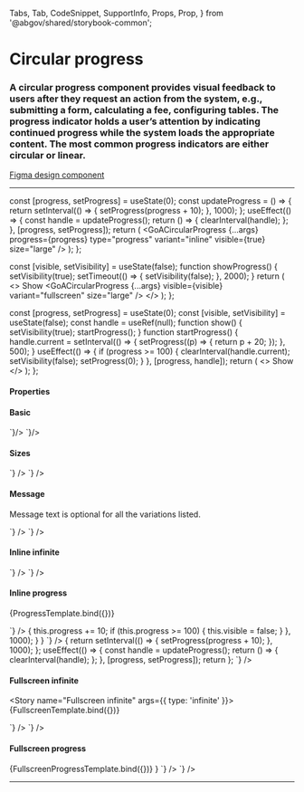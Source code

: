 
  Tabs,
  Tab,
  CodeSnippet,
  SupportInfo,
  Props,
  Prop,
} from '@abgov/shared/storybook-common';

<Meta title="Components/Circular Progress" />

# Circular progress

### A circular progress component provides visual feedback to users after they request an action from the system, e.g., submitting a form, calculating a fee, configuring tables. The progress indicator holds a user’s attention by indicating continued progress while the system loads the appropriate content. The most common progress indicators are either circular or linear.

[Figma design component](https://www.figma.com/file/3pb2IK8s2QUqWieH79KdN7/%E2%9D%96-Components-%7C-DDI?node-id=633%3A12563)

---

  const [progress, setProgress] = useState(0);
  const updateProgress = () => {
    return setInterval(() => {
      setProgress(progress + 10);
    }, 1000);
  };
  useEffect(() => {
    const handle = updateProgress();
    return () => {
      clearInterval(handle);
    };
  }, [progress, setProgress]);
  return (
    <GoACircularProgress
      {...args}
      progress={progress}
      type="progress"
      variant="inline"
      visible={true}
      size="large"
    />
  );
};

  const [visible, setVisibility] = useState(false);
  function showProgress() {
    setVisibility(true);
    setTimeout(() => {
      setVisibility(false);
    }, 2000);
  }
  return (
    <>
      <GoAButton type="primary" onClick={showProgress}>
        Show
      </GoAButton>
      <GoACircularProgress
        {...args}
        visible={visible}
        variant="fullscreen"
        size="large"
      />
    </>
  );
};

  const [progress, setProgress] = useState(0);
  const [visible, setVisibility] = useState(false);
  const handle = useRef(null);
  function show() {
    setVisibility(true);
    startProgress();
  }
  function startProgress() {
    handle.current = setInterval(() => {
      setProgress((p) => {
        return p + 20;
      });
    }, 500);
  }
  useEffect(() => {
    if (progress >= 100) {
      clearInterval(handle.current);
      setVisibility(false);
      setProgress(0);
    }
  }, [progress, handle]);
  return (
    <>
      <GoAButton type="primary" onClick={show}>
        Show
      </GoAButton>
      <GoACircularProgress
        visible={visible}
        variant="fullscreen"
        progress={progress}
        type="progress"
        size="large"
      />
    </>
  );
};

#### Properties

<Props>
  <Prop
    name="type"
    type="infinite | progress"
    required={true}
    description="The type of progress indicator"
  />
  <Prop
    name="variant"
    type="fullscreen | inline"
    required={true}
    description="The variant of progress indicator"
  />
  <Prop
    name="visible"
    type="boolean"
    required={true}
    description="Shows/hides the page loader, allowing for fade transition to be applied in each transition."
  />
  <Prop
    name="size"
    type="small | large"
    required={true}
    description="The size of progress indicator"
  />
  <Prop
    name="progress"
    type="number"
    defaultValue="0"
    description="The progress value"
  />
  <Prop
    name="message"
    type="string"
    defaultValue=""
    description="Text displayed under the circular spinner"
  />
</Props>

#### Basic 

<Story name="Basic">
  <GoACircularProgress visible={true} />
</Story>

<Tabs>
  <Tab label="Web Component" hidden={true}>
    <CodeSnippet lang="html" code={`
      <goa-circular-progress visible />
    `}/>
  </Tab>
  <Tab label="Angular">
    <CodeSnippet lang="html" code={`
      <goa-circular-progress [visible]="visible"></goa-circular-progress>
    `}/>
  </Tab>
  <Tab label="React">
    <CodeSnippet lang="tsx" code={`
      <GoACircularProgress visible={visible} />
    `}/>
  </Tab>
</Tabs>

#### Sizes

<Story name="Sizes">
  <GoACircularProgress
    type="infinite"
    variant="inline"
    visible={true}
    message="Loading..."
    size="small"
  />
  <GoACircularProgress
    type="infinite"
    variant="inline"
    visible={true}
    message="Loading..."
    size="large"
  />
</Story>

<Tabs>
  <Tab label="Web Component" hidden={true}>
    <CodeSnippet
      lang="html"
      code={`
      <goa-circular-progress
        type="infinite"
        variant="inline"
        size="small"
        message="Loading..."
        visible />
      <goa-circular-progress
        type="infinite"
        variant="inline"
        size="large"
        message="Loading..."
        visible />
    `}
    />
  </Tab>
  <Tab label="Angular">
    <CodeSnippet
      lang="html"
      code={`
      <goa-circular-progress
        type="infinite"
        variant="inline"
        message="Loading..."
        size="small"
        [visible]="visible">
      </goa-circular-progress>
      <goa-circular-progress
        type="infinite"
        variant="inline"
        message="Loading..."
        size="large"
        [visible]="visible">
      </goa-circular-progress>
    `}
    />
  </Tab>
  <Tab label="React">
    <CodeSnippet
      lang="tsx"
      code={`
      <GoACircularProgress
        type="infinite"
        variant="inline"
        message="Loading..."
        size="small"
        visible={visible} />
      <GoACircularProgress
        type="infinite"
        variant="inline"
        message="Loading..."
        size="large"
        visible={visible} />
    `}
    />
  </Tab>
</Tabs>

#### Message

Message text is optional for all the variations listed.

<Story name="Message">
  <GoACircularProgress
    type="infinite"
    variant="inline"
    visible={true}
    message="Loading..."
    size="large"
  />
</Story>

<Tabs>
  <Tab label="Web Component" hidden={true}>
    <CodeSnippet
      lang="html"
      code={`
      <goa-circular-progress
        type="infinite"
        variant="inline"
        size="large"
        message="Loading..."
        visible />
    `}
    />
  </Tab>
  <Tab label="Angular">
    <CodeSnippet
      lang="html"
      code={`
      <goa-circular-progress
        type="infinite"
        variant="inline"
        size="large"
        message="Loading..."
        [visible]="visible">
      </goa-circular-progress>
    `}
    />
  </Tab>
  <Tab label="React">
    <CodeSnippet
      lang="tsx"
      code={`
      <GoACircularProgress
        type="infinite"
        variant="inline"
        size="large"
        message="Loading..."
        visible={visible} />
    `}
    />
  </Tab>
</Tabs>

#### Inline infinite

<Story name="Inline infinite">
  <GoACircularProgress
    type="infinite"
    variant="inline"
    visible={true}
    size="large"
  />
</Story>

<Tabs>
  <Tab label="Web Component" hidden={true}>
    <CodeSnippet
      lang="html"
      code={`
      <goa-circular-progress type="infinite" variant="inline" size="large" visible />
    `}
    />
  </Tab>
  <Tab label="Angular">
    <CodeSnippet
      lang="html"
      code={`
      <goa-circular-progress
        type="infinite"
        variant="inline"
        size="large"
        [visible]="visible">
      </goa-circular-progress>
    `}
    />
  </Tab>
  <Tab label="React">
    <CodeSnippet
      lang="tsx"
      code={`
      <GoACircularProgress type="infinite" variant="inline" size="large" visible={visible} />
    `}
    />
  </Tab>
</Tabs>

#### Inline progress

<Story name="Inline progress">{ProgressTemplate.bind({})}</Story>

<Tabs>
  <Tab label="Web Component" hidden={true}>
    <CodeSnippet
      lang="html"
      code={`
      <goa-circular-progress id="progress" variant="inline" type="infinite" size="large" visible />
    `}
    />
    <CodeSnippet
      lang="js"
      code={`
      const el = document.getElementById('progress');
      setInterval(() => {
        let p = parseInt(el.getAttribute('progress'));
        p += 10;
        el.setAttribute('progress', p);
        if (p >= 100) {
          el.removeAttribute("visible");
        }
      }, 1000);
    `}
    />
  </Tab>
  <Tab label="Angular">
    <CodeSnippet
      lang="html"
      code={`
      <goa-circular-progress
        type="infinite"
        variant="inline"
        size="large"
        [progress]="progress"
        [visible]="visible">
      </goa-circular-progress>
    `}
    />
    <CodeSnippet
      lang="ts"
      code={`
      export class SomeComponent implements OnInit {
        progress: number = 0;
        visible: boolean = false;
        ngOnInit() {
          setInterval(() => {
            this.progress += 10;
            if (this.progress >= 100) {
              this.visible = false;
            }
          }, 1000);
        }
      }
    `}
    />
  </Tab>
  <Tab label="React">
    <CodeSnippet
      lang="tsx"
      code={`
        const [progress, setProgress] = useState(0);
        const updateProgress = () => {
          return setInterval(() => {
            setProgress(progress + 10);
          }, 1000);
        };
        useEffect(() => {
          const handle = updateProgress();
          return () => {
            clearInterval(handle);
          };
        }, [progress, setProgress]);
        return <GoACircularProgress type="infinite" progress={progress} variant="inline" size="large" visible={visible} />
      };
    `}
    />
  </Tab>
</Tabs>

#### Fullscreen infinite

<Story name="Fullscreen infinite" args={{ type: 'infinite' }}>
  {FullscreenTemplate.bind({})}
</Story>

<Tabs>
  <Tab label="Web Component" hidden={true}>
    <CodeSnippet
      lang="html"
      code={`
      <goa-circular-progress variant="fullscreen" type="infinite" size="large" visible="true" />
    `}
    />
  </Tab>
  <Tab label="Angular">
    <CodeSnippet
      lang="html"
      code={`
      <goa-circular-progress variant="fullscreen" type="infinite" size="large" visible="true"></goa-circular-progress>
    `}
    />
  </Tab>
  <Tab label="React">
    <CodeSnippet
      lang="tsx"
      code={`
      <GoACircularProgress variant="fullscreen" type="infinite" size="large" visible={visible} />
    `}
    />
  </Tab>
</Tabs>

#### Fullscreen progress

<Story name="Fullscreen progress">
  {FullscreenProgressTemplate.bind({})} }
</Story>

<Tabs>
  <Tab label="Web Component" hidden={true}>
    <CodeSnippet
      lang="html"
      code={`
      <goa-circular-progress variant="fullscreen" type="progress" size="large" visible="true" />
    `}
    />
  </Tab>
  <Tab label="Angular">
    <CodeSnippet
      lang="html"
      code={`
      <goa-circular-progress variant="fullscreen" type="progress" size="large" visible="true"></goa-circular-progress>
    `}
    />
  </Tab>
  <Tab label="React">
    <CodeSnippet
      lang="tsx"
      code={`
      <GoACircularProgress variant="fullscreen" type="progress" size="large" visible={visible} />
    `}
    />
  </Tab>
</Tabs>

---

<SupportInfo />
